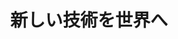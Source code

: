 ﻿---
title: "新しい技術を世界へ"
category: "環境・社会理工学院"
vol: 62
interviewee: "宮崎 久美子 "
url: ""
tags: []
pdf: "62-4.pdf"
career: ""
preface: "経営環境や研究開発に関する『道しるべ』や『兆し』といったものを探すのが、技術経営という学問分野の役割の一つである。しかし、自然科学と比べると実際にどのような研究が行われているかの想像がつきにくい。そこで今回は、前半では、企業経営成功の手がかり探しの研究について、後半では、ナノテクノロジーが世の中に及ぼす影響について調査した研究を例に、技術経営戦略専攻・宮崎でどういった研究が行われているかについて見ていこうと思う。"
---
